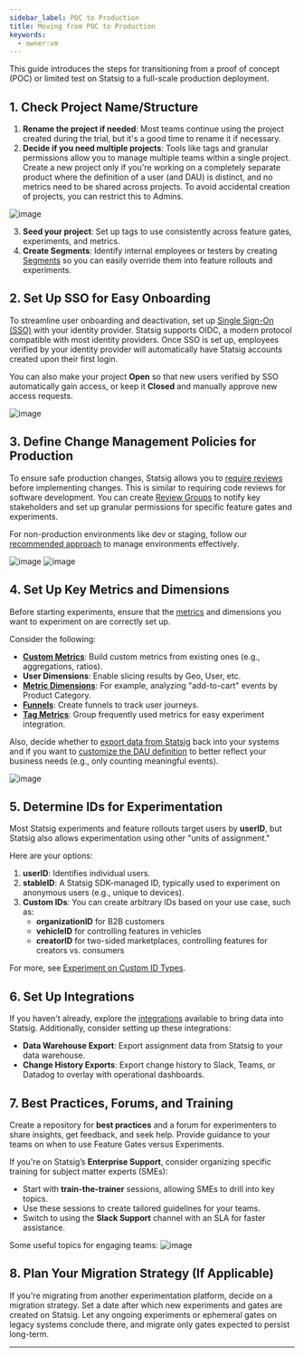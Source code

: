```yaml
---
sidebar_label: POC to Production
title: Moving from POC to Production
keywords:
  - owner:vm
---
```


This guide introduces the steps for transitioning from a proof of concept (POC) or limited test on Statsig to a full-scale production deployment.

## 1. Check Project Name/Structure

1. **Rename the project if needed**: Most teams continue using the project created during the trial, but it's a good time to rename it if necessary.
2. **Decide if you need multiple projects**: Tools like tags and granular permissions allow you to manage multiple teams within a single project. Create a new project only if you're working on a completely separate product where the definition of a user (and DAU) is distinct, and no metrics need to be shared across projects. To avoid accidental creation of projects, you can restrict this to Admins.
   
![image](https://user-images.githubusercontent.com/31516123/184998486-094beff1-f41f-417c-bd36-89700b0c014c.png)

3. **Seed your project**: Set up tags to use consistently across feature gates, experiments, and metrics.
4. **Create Segments**: Identify internal employees or testers by creating [Segments](/segments) so you can easily override them into feature rollouts and experiments.

## 2. Set Up SSO for Easy Onboarding

To streamline user onboarding and deactivation, set up [Single Sign-On (SSO)](/access-management/introduction) with your identity provider. Statsig supports OIDC, a modern protocol compatible with most identity providers. Once SSO is set up, employees verified by your identity provider will automatically have Statsig accounts created upon their first login.

You can also make your project **Open** so that new users verified by SSO automatically gain access, or keep it **Closed** and manually approve new access requests.

![image](https://user-images.githubusercontent.com/31516123/175362892-862d0cf5-012f-484a-8e39-22489011029e.png)

## 3. Define Change Management Policies for Production

To ensure safe production changes, Statsig allows you to [require reviews](/guides/setting-up-reviews) before implementing changes. This is similar to requiring code reviews for software development. You can create [Review Groups](/guides/setting-up-reviews#creating-review-groups) to notify key stakeholders and set up granular permissions for specific feature gates and experiments.

For non-production environments like dev or staging, follow our [recommended approach](https://blog.statsig.com/environments-on-statsig-6a818805b3c2) to manage environments effectively.

![image](https://user-images.githubusercontent.com/31516123/179292011-5a6bcb75-9bb7-47d4-b876-28c2510315fe.png)
![image](https://user-images.githubusercontent.com/31516123/179292033-d6e10544-08f6-418a-9fdb-32156487e6da.png)

## 4. Set Up Key Metrics and Dimensions

Before starting experiments, ensure that the [metrics](/metrics) and dimensions you want to experiment on are correctly set up.

Consider the following:
- **[Custom Metrics](/metrics/create)**: Build custom metrics from existing ones (e.g., aggregations, ratios).
- **User Dimensions**: Enable slicing results by Geo, User, etc.
- **[Metric Dimensions](/metrics#metric-dimensions)**: For example, analyzing "add-to-cart" events by Product Category.
- **[Funnels](/metrics/create-user-funnels)**: Create funnels to track user journeys.
- **[Tag Metrics](/metrics/create-metric-tags)**: Group frequently used metrics for easy experiment integration.

Also, decide whether to [export data from Statsig](/integrations/data-exports/overview) back into your systems and if you want to [customize the DAU definition](/metrics/user#definition-of-a-daily-active-user) to better reflect your business needs (e.g., only counting meaningful events).

![image](https://user-images.githubusercontent.com/31516123/178082121-bb258851-29e5-4732-bd2a-af87833f7570.png)

## 5. Determine IDs for Experimentation

Most Statsig experiments and feature rollouts target users by **userID**, but Statsig also allows experimentation using other "units of assignment."

Here are your options:
1. **userID**: Identifies individual users.
2. **stableID**: A Statsig SDK-managed ID, typically used to experiment on anonymous users (e.g., unique to devices).
3. **Custom IDs**: You can create arbitrary IDs based on your use case, such as:
   - **organizationID** for B2B customers
   - **vehicleID** for controlling features in vehicles
   - **creatorID** for two-sided marketplaces, controlling features for creators vs. consumers

For more, see [Experiment on Custom ID Types](/guides/experiment-on-custom-id-types).

## 6. Set Up Integrations

If you haven't already, explore the [integrations](/integrations/introduction) available to bring data into Statsig. Additionally, consider setting up these integrations:
- **Data Warehouse Export**: Export assignment data from Statsig to your data warehouse.
- **Change History Exports**: Export change history to Slack, Teams, or Datadog to overlay with operational dashboards.

## 7. Best Practices, Forums, and Training

Create a repository for **best practices** and a forum for experimenters to share insights, get feedback, and seek help. Provide guidance to your teams on when to use Feature Gates versus Experiments.

If you're on Statsig’s **Enterprise Support**, consider organizing specific training for subject matter experts (SMEs):
- Start with **train-the-trainer** sessions, allowing SMEs to drill into key topics.
- Use these sessions to create tailored guidelines for your teams.
- Switch to using the **Slack Support** channel with an SLA for faster assistance.

Some useful topics for engaging teams:
![image](https://user-images.githubusercontent.com/31516123/180329958-315e2719-5951-4698-82c1-0221353ead95.png)

## 8. Plan Your Migration Strategy (If Applicable)

If you're migrating from another experimentation platform, decide on a migration strategy. Set a date after which new experiments and gates are created on Statsig. Let any ongoing experiments or ephemeral gates on legacy systems conclude there, and migrate only gates expected to persist long-term.

---
